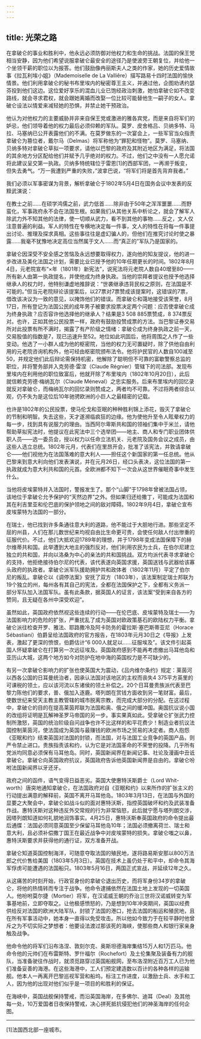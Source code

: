 ```yaml
---
---
---
```

title: 光荣之路
---




在拿破仑的事业和胜利中，他永远必须防御对他权力和生命的挑战。法国的保王党相当安静，因为他们希望说服拿破仑最安全的途径乃是使波旁王朝复位，并给他一个坐领干薪的职位以为报答。他们鼓励像冉丽斯夫人之类的作家，她的历史爱情故事《拉瓦利埃小姐》（Mademoiselle de La Valliêre）描写路易十四时法国的愉快情景。他们利用拿破仑的秘书布里埃内的秘密尊王主义，并通过他，企图劝诱约瑟芬投到他们这边。这位爱好享乐的混血儿业已饱经政治刺激，她怕拿破仑如不改变路线，就会寻求君权，就会跟她离婚而改娶一位比较可能替他生一嗣子的女人。拿破仑设法以情爱来减轻她的恐惧，并禁止她干预政治。

他认为对他权力的主要威胁并非来自保王党或激进的雅各宾党，而是来自将军们的妒忌，他们领导着他的权力最后必须仰赖的军队。莫罗、皮舍格吕、贝纳多特、马拉、马塞纳已公开表露他们的不满。在莫罗做东的一次宴会上，一些军官当众指责拿破仑为篡位者，戴尔马（Delmas）将军称他为“罪犯和怪物”。莫罗、马塞纳、贝纳多特对拿破仑草拟一项要求，请他以巴黎的政府及其附近地区为满足，将法国的其余地方分区配给他们并赋予几乎绝对的权力。不过，他们之中没有一人愿允诺将此建议呈交第一执政。贝纳多特统辖位于雷恩[1]的西部军团，一再濒于叛变，但失去勇气。“万一我遭到严重的失败，”波拿巴说，“将军们将是首先背弃我者。”

我们必须以军事密谋为背景，解析拿破仑于1802年5月4日在国务会议中发表的反黩武演说：

在教士之前……在硕学鸿儒之前，武力低首……除非由于50年之浑浑噩噩……而野蛮化，军事政府永不会在法国生根。如果我们从其他关系中析论之，就会了解军人除武力外不知其他的法律，使一切顺从武力，看不到其他的事物……反之，文人仅注意普遍的利益。军人的特性在专横地决定每一件事，文人的特性在将每一件事提出讨论、推理及探求真相。这些事往往是虚幻骗人的，但他们在推究讨论时使之暴露……我毫不犹豫地决定高位当然属于文人……而“真正的”军队乃是国家的。



拿破仑因深受不安全感之苦恼及永远想要取得权力，遂向他的知友提议，他的进一步改进及美化法国之计划，需要比业已授予他的10年任期更长的时间。1802年8月4日，元老院宣布“×年（1801年）新宪法”，说宪法将元老院人数自40增至80——所有新人由第一执政提名，并使他成为终身执政。当他的崇拜者提议也授予他选择继承人的权力时，他特别谦虚地推辞说：“世袭继承违背民权之原则，在法国是不可能的。”但当元老院辩论该提案后，以27票对7票赞成该提案时，这错误的7票，借改该决议为一致的意见，以掩饰他们的错误。而拿破仑和蔼地接受该荣誉，8月17日，所有登记为法国公民的成年男子被要求投票决定两个问题：应否使拿破仑成为终身执政？应否容许他选择他的继承人？结果是3 508 885票赞成，8 374票反对。也许，正如其他公民投票一样，政府有鼓励投赞成票的方法。当巴黎证券交易所对此投票有所不满时，揭露了有产阶级之情绪：拿破仑成为终身执政之前一天，交易股值的指数是7，现已迅速升至52。地位如此巩固后，他将周围之人作了一些变动。他选了一小群人成为他的枢密院，当他的权力无可置疑时，除了供他自由利用的元老院咨询机构外，他可经由枢密院颁布法令。他将护民官的人数自100减至50，并规定他们此后辩论需保持机密，他解除了聪明但不可靠的富歇警察总监的职位，并将警务部并入克劳德·雷涅（Claude Régnier）管辖下的司法部。发现布里埃内在利用他的职位致富后，他就开除了布里埃内（1802年10月20日），此后就信赖克劳德·梅纳瓦尔（Claude Méneval）之忠实服务。后来布里埃内的回忆录就反对拿破仑，而梅纳瓦尔的回忆录则赞成之，两者均不可靠。不过将两者综合以观，仍不失为是这位后10年驰骋欧洲的小巨人之最精密的记载。

也许是1802年的公民投票，使马伦戈和亚眠的种种胜利锦上添花，毁灭了拿破仑的节制和明智。失去这些，天才遂濒临疯狂的边缘。他为使他升至令人眩晕权力的每一步，找到具有说服力的理由。当西阿尔卑斯共和国的领袖们集中于米兰，请他帮助草拟宪法时，他提议在此宪法中三个选举团——地主、商人和专门职业团体供职人员——选一委员会，授以权力以任命立法机关、元老院及国务会议之成员，由这些人选立总统。1802年元月，代表们在里昂开会，批准了该宪法，并敦请拿破仑——他们视他为在法国落难的意大利人——担任这个新国家的第一任总统。他从巴黎来到意大利向他们发表演说，并在元月26日，经口头表决，这位法国的第一执政就成为意大利共和国的元首。全欧洲都不知下一次会从这世界催眠奇事中发生什么。

当他将皮埃蒙特并入法国时，警报发生了。那个“山脚”于1798年曾被法国占领，该地位于拿破仑允予保护的“天然边界”之外。但如果归还给撒丁，可能成为法国和其在利吉里亚和伦巴底的保护领地之间的敌对障碍。1802年9月4日，拿破仑宣布皮埃蒙特为法国的一部分。

在瑞士，他已找到许多条通往意大利的道路，他不能过于大胆地行进。那些坚定不屈的州县，人们在那儿数世纪来均视自由比生命更可贵，会使任何敌人付出惨重的征服代价。不过，他们大抵欢迎1789年的理想，并于1798年变成法国保障下的赫尔维蒂共和国。此举遭到大地主的强烈反对，他们利用农民为士兵，在伯尔尼建立独立的共和国，并向以洛桑为中心的亲法的共和国挑战。双方均派代表寻求拿破仑的支持，他拒绝接待伯尔尼的代表，该代表遂向英国求援，英国送钱与武器给该寡头政府的执政者。拿破仑派军队援助拥护共和政体者（1802年11月）平定了伯尔尼的叛乱。拿破仑以《调停法案》安抚了双方（1803年），该法案制定瑞士邦联为19个独立的州，每州各有其自己的宪法，全都在法国保护之下，全都有义务派一部分军队加入法国军队。虽有此条款，据英国人的证言，该法案“受到来自各方的赞同，且无疑在各州中深受欢迎”。

虽然如此，英国政府依然视这些连续的行动——在伦巴底、皮埃蒙特及瑞士——为法国影响力的危险的扩张，严重扰乱了成为英国对欧政策基石的欧陆权力平衡。拿破仑派往检查开罗、雅法、耶路撒冷及阿卡防务的霍拉斯·塞巴斯蒂亚尼（Horace Sébastiani）伯爵呈给法国政府的官方报告，在1803年元月30日之《导报》上发表，激起了更深的愤恨，伯爵估计“6 000人就足以……征服埃及”。该文件引起英国人怀疑拿破仑在打算另一次远征埃及。英国政府感到不能再考虑撤出马耳他岛和亚历山大城，这两个地方如今对防护在地中海的英国权力是不可缺少的。

有另一次拿破仑影响力的扩张也使英国大为震动，《吕内维尔条约》规定：莱茵河以西各公国的日耳曼统治者，因承认法国对该地区的主权而丧失4 375平方英里的可课税的领土，应以该河流以东诸侯的领土补偿之。20个日耳曼贵族派代表至巴黎力陈他们的要求，普、俄加入逐鹿。塔列朗在赏钱方面收到另一笔财富。最后，使数世纪来受天主教主教管辖的城市脱离宗教，而完成大部分的分配。在这过程中，拿破仑的目的在提高莱茵邦联为法国和奥、俄之间的缓冲国。奥国抗议说小国的改组将证明是瓦解神圣罗马帝国的另一步。事实果真如此。受拿破仑扩张武力控制所激怒，英国的统治阶级自问战争也许不比这样的和平花费少！制造业者抗议法国控制莱茵河，使法国成为英国与最赚钱的欧洲市场之贸易的决定者。商人抱怨《亚眠和约》结束英国对法国的封锁，而法国，对与法国工业竞争的英国产品，则严令禁止进口。贵族指责该和约，认为它是对法国革命的不荣誉的投降。几乎所有党派均同意必须保有马耳他岛。同时，英国新闻界在新闻记事、社论及漫画中丑诋拿破仑。拿破仑向英国政府抗议，英国政府告诉他英国新闻界是自由的。拿破仑吩咐法国新闻界以牙还牙。

政府之间的函件，语气变得日益恶劣。英国大使惠特沃斯爵士（Lord Whit-worth）唐突地通知拿破仑，在法国政府对自《亚眠和约》以来所作的扩张主义的行动提出满意的解释前，英国不离开马耳他岛。1803年3月13日，在法国与外国的显要之大聚会中，拿破仑如战斗似的面对惠特沃斯，指控英国破坏和约及武装准备作战。惠特沃斯对这种违反外交常规的行为非常恼怒，此后就宁愿与塔列朗交涉，因塔列朗知道如何礼貌地润饰事实。4月25日，惠特沃斯奉英国政府的命令提出最后通牒：法国必须同意英国至少保留马耳他岛10年；法国必须撤离荷兰、瑞士和意大利，且必须补偿撒丁国王在最近战争中对皮埃蒙特的损失。拿破仑嗤之以鼻，惠特沃斯要求并获得他的通行证，双方准备开战。

拿破仑知道英国控制海洋，可随意夺取法国的殖民地，遂将路易斯安那以800万法郎之代价售给美国（1803年5月3日）。英国在技术上虽仍处于和平中，却命令其海军俘虏可能遭遇的法国船只。1803年5月16日，两国正式宣战，并延续12年之久。

从这痛苦的时刻开始，行政官身份的拿破仑退出历史，而将军身份34岁的拿破仑，将他的热情转而专注于战争。他命令逮捕依然在法国土地上发现的一切英国人。他吩咐莫尔捷（Mortier）将军，在汉诺威王朝的乔治三世将汉诺威转变为军事基地前，立即夺取之。让他极感愤怒的，乃是想到10年冲突期间，英国以经费供给反对法国的欧洲大陆军队，封锁了法国的港口，抢去法国的船运和殖民地，且在所有军事活动中，她本身一直得以免受攻击。所以他如今致力于在较平静时他曾斥之为不切实际之梦想者：他要设法渡过那该死的海峡，使那些商人和银行家亲身触及战争。

他命令他的将军们沿布洛涅、敦刻尔克、奥斯坦德海岸集结15万人和1万匹马。他命令他的元帅们在布雷斯特、罗什福尔（Rochefort）及土伦集聚及装备有力的舰队，当准备驶往作战时，就须觅路穿过英国船舰网，至布洛涅附近百万工人已为他们准备妥善的海港。在这些海港中，工人们预定建造数以百计的各种各样的运输舰。他本人一再离开巴黎巡视军营和船坞，标注工作进度，以激励士兵、水手和工人，因为他的出现对他们似乎是一项目的和胜利的保证。

在海峡中，英国战舰保持警戒，而沿英国海岸，在多佛尔、迪耳（Deal）及其他每一处，10万爱国者日夜保持警戒，决心拼死抵抗侵犯他们的神圣海岸的任何企图。



* * *



[1]法国西北部一座城市。